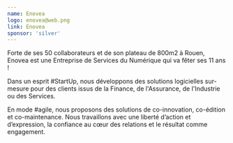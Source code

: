 ```yaml
---
name: Enovea
logo: enovea@web.png
link: Enovea
sponsor: 'silver'
---
```


Forte de ses 50 collaborateurs et de son plateau de 800m2 à Rouen, Enovea est
une Entreprise de Services du Numérique qui va fêter ses 11 ans !

Dans un esprit #StartUp, nous développons des solutions logicielles sur-mesure
pour des clients issus de la Finance, de l'Assurance, de l'Industrie ou des
Services.

En mode #agile, nous proposons des solutions de co-innovation, co-édition et
co-maintenance. Nous travaillons avec une liberté d’action et d’expression, la
confiance au cœur des relations et le résultat comme engagement.
